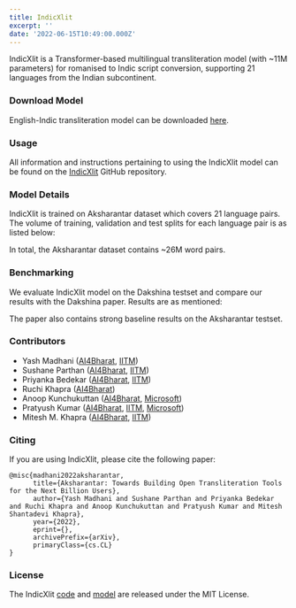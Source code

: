```yaml
---
title: IndicXlit
excerpt: ''
date: '2022-06-15T10:49:00.000Z'
---
```


IndicXlit is a Transformer-based multilingual transliteration model (with ~11M parameters) for romanised to Indic script conversion, supporting 21 languages from the Indian subcontinent.

### Download Model

English-Indic transliteration model can be downloaded [here](https://storage.googleapis.com/indic-xlit-public/final\_model/indicxlit-en-indic-v1.0.zip).

### Usage

All information and instructions pertaining to using the IndicXlit model can be found on the [IndicXlit](https://github.com/AI4Bharat/IndicXlit) GitHub repository.

### Model Details

IndicXlit is trained on Aksharantar dataset which covers 21 language pairs. The volume of training, validation and test splits for each language pair is as listed below:

In total, the Aksharantar dataset contains ~26M word pairs.

### Benchmarking

We evaluate IndicXlit model on the Dakshina testset and compare our results with the Dakshina paper. Results are as mentioned:

The paper also contains strong baseline results on the Aksharantar testset.

### Contributors

*   Yash Madhani ([AI4Bharat](https://ai4bharat.org/), [IITM](https://www.iitm.ac.in/))
*   Sushane Parthan ([AI4Bharat](https://ai4bharat.org/), [IITM](https://www.iitm.ac.in/))
*   Priyanka Bedekar ([AI4Bharat](https://ai4bharat.org/), [IITM](https://www.iitm.ac.in/))
*   Ruchi Khapra ([AI4Bharat](https://ai4bharat.org/))
*   Anoop Kunchukuttan ([AI4Bharat](https://ai4bharat.org/), [Microsoft](https://www.microsoft.com/en-in/))
*   Pratyush Kumar ([AI4Bharat](https://ai4bharat.org/), [IITM](https://www.iitm.ac.in/), [Microsoft](https://www.microsoft.com/en-in/))
*   Mitesh M. Khapra ([AI4Bharat](https://ai4bharat.org/), [IITM](https://www.iitm.ac.in/))

### Citing

If you are using IndicXlit, please cite the following paper:

```
@misc{madhani2022aksharantar,
      title={Aksharantar: Towards Building Open Transliteration Tools for the Next Billion Users}, 
      author={Yash Madhani and Sushane Parthan and Priyanka Bedekar and Ruchi Khapra and Anoop Kunchukuttan and Pratyush Kumar and Mitesh Shantadevi Khapra},
      year={2022},
      eprint={},
      archivePrefix={arXiv},
      primaryClass={cs.CL}
}

```

### License

The IndicXlit [code](https://github.com/AI4Bharat/IndicXlit) and [model](https://github.com/AI4Bharat/IndicXlit#download-indicxlit-model) are released under the MIT License.



